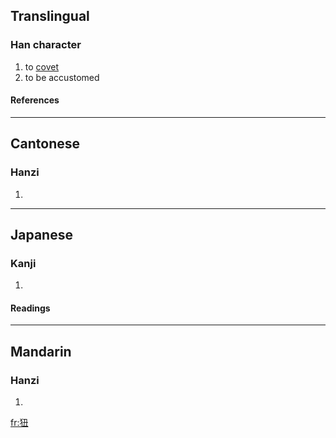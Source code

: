 ==Translingual==
===Han character===
{{Han char|rn=94|rad=犬|as=04|sn=7|four=4721<sub>5</sub>|canj=大竹弓土 (KHNG)}}
# to [[covet]]
# to be accustomed
====References====
{{Han ref|kx=0707.230|dkj=20289|dj=1120.050|hdz=21337.060|uh=72C3|ud=29379|bh=CB63|bd=52067}}

----
==Cantonese==
===Hanzi===
{{yue-hanzi|jyut=|y=nau2}}
# {{defn|Cantonese}}

----
==Japanese==
===Kanji===
{{ja-kanji|grade=|rs=犬04}}
# {{defn|Japanese}} 
====Readings====
{{ja-readings|on=[[じゅう]] (jū)|kun=[[なれる]] (nareru), [[ならう]] (narau)}}

----
==Mandarin==
===Hanzi===
{{cmn-hanzi|pin=[[niǔ]] (niu3), [[nǜ]] (nü4)|wg=niu<sup>3</sup>, nü<sup>4</sup>}}
# {{defn|Mandarin}}

[[fr:狃]]